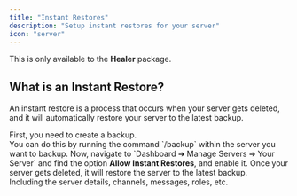 ```yaml
---
title: "Instant Restores"
description: "Setup instant restores for your server"
icon: "server"
---
```


<Warning>
    This is only available to the <strong>Healer</strong> package.
</Warning>

## What is an Instant Restore?

An instant restore is a process that occurs when your server gets deleted, and it will automatically restore your server to the latest backup.

<Steps>
    <Step title="Create a Backup">
        First, you need to create a backup. <br />
        You can do this by running the command `/backup` within the server you want
        to backup.
    </Step>
    <Step title="Enable Instant Restores">
        Now, navigate to `Dashboard ➔ Manage Servers ➔ Your Server` and find the
        option <strong>Allow Instant Restores</strong>, and enable it.
    </Step>
    <Step title="Now your done!">
        Once your server gets deleted, it will restore the server to the latest
        backup. <br /> Including the server details, channels, messages, roles,
        etc.
    </Step>
</Steps>
